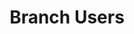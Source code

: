 ---
title: Branch Users
nav_title: Installation
description: Create a new Next.js application with the `create-next-app` CLI, and set up TypeScript, ESLint, and Module Path Aliases.
---